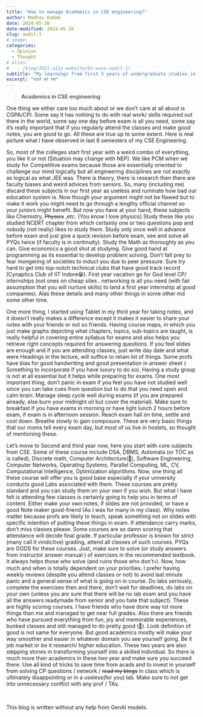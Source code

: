 ```yaml
---
title: "How to manage Academics in CSE engineering?"
author: Madhav Kadam
date: 2024-05-20
date-modified: 2024-05-20
slug: audit-1
# image: 
categories: 
  - Opinion
  - Thought
# alias:
#   - /blog/2021-a11y-website/01-wave-audit-1/
subtitle: "My learnings from first 3 years of undergraduate studies in Computer Science"
excerpt: "पटलं तर घ्या"
---
```




> **Academics in CSE engineering**



One thing we either care too much about or we don’t care at all about is CGPA/CPI. Some say it has nothing to do with real work/ skills required out there in the world, some say one day before exam is all you need, some say it’s really important that if you regularly attend the classes and make good notes, you are good to go. All these are true up to some extent. Here is real picture what I have observed in last 6 semesters of my CSE Engineering.

So, most of the colleges start first year with a weird combo of everything, you like it or not (Situation may change with NEP). We like PCM when we study for Competitive exams because those are essentially oriented to challenge our mind logically but all engineering disciplines are not exactly as logical as what JEE was. There is theory, there is research then there are faculty biases and weird advices from seniors. So, many (including me) discard these subjects in our first year as useless and ruminate how bad our education system is. Now though your argument might not be flawed but to make it work you might need to go through a lengthy official channel so your juniors might benefit. But now you have at your hand, these subjects like Chemistry, ~~Physics~~ ,etc. {You know I love physics} Study these like you studied NCERT chapter from which certainly one or two questions pop and nobody (not really) likes to study them. Study only once well in advance before exam and just give a quick revision before exam, see and solve all PYQs twice (if faculty is in continuity). Study the Math as thoroughly as you can. Give economics a good shot at studying. Give good hand at programming as its essential to develop problem solving. Don’t fall prey to fear mongering of societies to induct you due to peer pressure. Sure try hard to get into top-notch technical clubs that have good track record (Cynaptics Club of IIT Indore😁). First year vacation go for God level CP/ internships (not ones on cheap sites.. networking is all you need (with fair assumption that you will nurture skills) to land a first year internship at good companies). Alas these details and many other things in some other md some other time. 

One more thing, I started using Tablet in my third year for taking notes, and it doesn’t really makes a difference except it makes it easier to share your notes with your friends or not so friends. Having course maps, in which you just make graphs depicting what chapters, topics, sub-topics are taught, is really helpful in covering entire syllabus for exams and also helps you retrieve right concepts required for answering questions. If you feel slides are enough and if you are attending classes, just write day date and what were Headings in the lecture, will suffice to retain lot of things.  Some profs have bias for good handwriting and good presentation in answer sheet ( Something to incorporate if you have luxury to do so). Having a study group is not at all essential but it helps while preparing for exams. One most important thing, don’t panic in exam if you feel you have not studied well since you can take cues from question but to do that you need open and calm brain. Manage sleep cycle well during exams (if you are prepared already, else burn your midnight oil but cover the material). Make sure to breakfast if you have exams in morning or have light lunch 2 hours before exam, if exam is in afternoon session. Reach exam hall on time, settle and cool down. Breathe slowly to gain composure. These are very basic things that our moms tell every exam day, but most of us live in hostels, so thought of mentioning these.

Let’s move to Second and third year now, here you start with core subjects from CSE. Some of these course include DSA, DBMS, Automata (or TOC as is called), Discrete math, Computer Architecture(🥹), Software Engineering, Computer Networks, Operating Systems, Parallel Computing, ML, CV, Computational Intelligence, Optimization algorithms. Now, one thing all these course will offer you is good base especially if your university conducts good Labs associated with them. These courses are pretty standard and you can study them on your own if you wish. But what I have felt is attending few classes is certainly going to help you in terms of content. Either make your own notes, if slides are not provided, or have a good Note maker good-friend (As I was for many in my class). Why notes matter because profs are likely to teach, speak something not on slides with specific intention of putting these things in exam. If attendance carry marks, don’t miss classes please. Some courses are so damn scoring that attendance will decide final grade. If particular professor is known for strict (many call it vindictive) grading, attend all classes of such courses. PYQs are GODS for these courses. Just, make sure to solve (or study answers from instructor answer manual ) of exercises in the recommended textbook. It always helps those who solve (and ruins those who don’t💀). Now, how much and when is totally dependent on your priorities. I prefer having weekly reviews (despite you attend classes or not) to avoid last minute panic and a general sense of what is going on in course. Do labs seriously, complete the exercises then and there, don’t wait for deadlines, do labs on your own (unless you are sure that there will be no lab exam and you have all the answers readymade from senior and you hate that subject). These are highly scoring courses. I have friends who have done way lot more things than me and managed to get near full grades. Also there are friends who have pursued everything from fun, joy and memorable experiences, bunked classes and still managed to do pretty good (🤘).  Look definition of good is not same for everyone. But good academics mostly will make your way smoother and easier in whatever domain you see yourself going. Be it job market or be it research/ higher education. These two years are also stepping stones in transforming yourself into a skilled individual. So there is much more than academics in these two year and make sure you succeed there. Use all kind of tricks to save time from acads and to invest in yourself from solving CP questions / network / ~~read my blogs~~ in class which is ultimately disappointing or in a useless(for you) lab. Make sure to not get into unnecessary conflict with any prof / TAs.

<br>

This blog is written without any help from GenAI models.